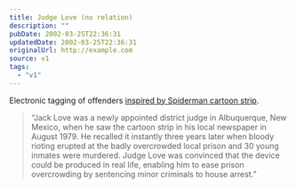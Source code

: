 ```yaml
---
title: Judge Love (no relation)
description: ""
pubDate: 2002-03-25T22:36:31
updatedDate: 2002-03-25T22:36:31
originalUrl: http://example.com
source: v1
tags:
  - "v1"
---
```


Electronic tagging of offenders [inspired by Spiderman cartoon strip][1].

> &#8220;Jack Love was a newly appointed district judge in Albuquerque, New Mexico, when he saw the cartoon strip in his local newspaper in August 1979. He recalled it instantly three years later when bloody rioting erupted at the badly overcrowded local prison and 30 young inmates were murdered. Judge Love was convinced that the device could be produced in real life, enabling him to ease prison overcrowding by sentencing minor criminals to house arrest.&#8221;

[1]: http://www.thetimes.co.uk/article/0,,2-243559,00.html
